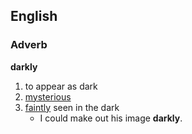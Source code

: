 ==English==
=== Adverb ===
'''darkly'''
# to appear as dark
# [[mysterious]]
# [[faint]]ly seen in the dark
#* I could make out his image '''darkly'''.